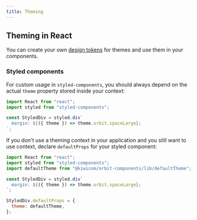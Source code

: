 ```yaml
---
title: Theming
---
```


## Theming in React

You can create your own [design tokens](/foundation/design-tokens/) for themes and use them in your components.

<ReactExample exampleId="Theme-default" />

### Styled components

For custom usage in `styled-components`,
you should always depend on the actual `theme` property stored inside your context:

```jsx
import React from "react";
import styled from "styled-components";

const StyledDiv = styled.div`
  margin: ${({ theme }) => theme.orbit.spaceLarge};
`;
```

If you don't use a theming context in your application and you still want to use context,
declare `defaultProps` for your styled component:

```jsx
import React from "react";
import styled from "styled-components";
import defaultTheme from "@kiwicom/orbit-components/lib/defaultTheme";

const StyledDiv = styled.div`
  margin: ${({ theme }) => theme.orbit.spaceLarge};
`;

StyledDiv.defaultProps = {
  theme: defaultTheme,
};
```
